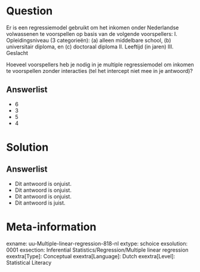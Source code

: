 Question
========
  
Er is een regressiemodel gebruikt om het inkomen onder Nederlandse volwassenen te voorspellen op basis van de volgende voorspellers: I. Opleidingsniveau (3 categorieën): (a) alleen middelbare school, (b) universitair diploma, en (c) doctoraal diploma II. Leeftijd (in jaren) III. Geslacht

Hoeveel voorspellers heb je nodig in je multiple regressiemodel om inkomen te voorspellen zonder interacties (tel het intercept niet mee in je antwoord)?

  
Answerlist
----------
* 6
* 3
* 5
* 4

Solution
========


Answerlist
----------
* Dit antwoord is onjuist.
* Dit antwoord is onjuist.
* Dit antwoord is onjuist.
* Dit antwoord is juist.

Meta-information
================
exname: uu-Multiple-linear-regression-818-nl
extype: schoice
exsolution: 0001
exsection: Inferential Statistics/Regression/Multiple linear regression
exextra[Type]: Conceptual
exextra[Language]: Dutch
exextra[Level]: Statistical Literacy
